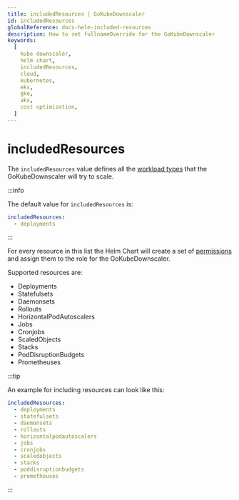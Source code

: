 ```yaml
---
title: includedResources | GoKubeDownscaler
id: includedResources
globalReference: docs-helm-included-resources
description: How to set fullnameOverride for the GoKubeDownscaler
keywords:
  [
    kube downscaler,
    helm chart,
    includedResources,
    cloud,
    kubernetes,
    eks,
    gke,
    aks,
    cost optimization,
  ]
---
```


# includedResources

The `includedResources` value defines all the [workload types](ref:docs-workload-types) that the GoKubeDownscaler will try to scale.

:::info

The default value for `includedResources` is:

```yaml
includedResources:
  - deployments
```

:::

For every resource in this list the Helm Chart will create a set of [permissions](ref:docs-helm-permissions)
and assign them to the role for the GoKubeDownscaler.

Supported resources are:

- Deployments
- Statefulsets
- Daemonsets
- Rollouts
- HorizontalPodAutoscalers
- Jobs
- Cronjobs
- ScaledObjects
- Stacks
- PodDisruptionBudgets
- Prometheuses

:::tip

An example for including resources can look like this:

```yaml
includedResources:
  - deployments
  - statefulsets
  - daemonsets
  - rollouts
  - horizontalpodautoscalers
  - jobs
  - cronjobs
  - scaledobjects
  - stacks
  - poddisruptionbudgets
  - prometheuses
```

:::
